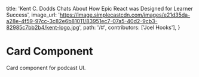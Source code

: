 
  title:
    'Kent C. Dodds Chats About How Epic React was Designed for Learner Success',
  image_url:
    'https://image.simplecastcdn.com/images/e21d35da-a28e-4f59-97cc-3c82e6b81011/83951ec7-07a5-40d2-9cb3-82985c7bb2b4/kent-logo.jpg',
  path: '/#',
  contributors: ['Joel Hooks'],
}

<Meta title="Components/Podcasts/Card" />

# Card Component

Card component for podcast UI.

<Canvas>
  <Story name="Default">
    <Card podcast={podcast} />
  </Story>
</Canvas>

